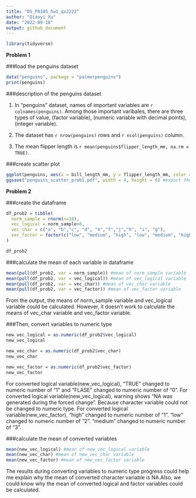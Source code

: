 ```yaml
---
title: "DS_P8105_hw1_qx2222"
author: "Qiaoyi Xu"
date: "2022-09-18"
output: github_document
---
```


```r
library(tidyverse)
```


**Problem 1**

###load the penguins dataset

```r
data("penguins", package = "palmerpenguins")
print(penguins) 
```

###description of the penguins dataset


1. In "penguins" dataset, names of important variables are `r colnames(penguins)`. Among those important varibales, there are three types of value, <fctr>(factor variable), <dbl>(numeric variable with decimal points), <int>(integer variable).

2. The dataset has `r nrow(penguins)` rows and `r ncol(penguins)` column.

3. The mean flipper length is `r mean(penguins$flipper_length_mm, na.rm = TRUE)`.


###create scatter plot

```r
ggplot(penguins, aes(x = bill_length_mm, y = flipper_length_mm, color = species)) + geom_point() #scatter plot
ggsave("penguins_scatter_prob1.pdf", width = 4, height = 6) #export the scatter plot
```

**Problem 2**

###create the dataframe

```r
df_prob2 = tibble(
  norm_sample = rnorm(n=10),
  vec_logical = norm_sample>0,
  vec_char = c("a", "b","c", "d", "e","f","j","h", "i", "g"),
  vec_factor = factor(c("low", "medium", "high", "low", "medium", "high","low", "medium", "high", "low"))
)

df_prob2

```

###calculate the mean of each variable in dataframe

```r
mean(pull(df_prob2, var = norm_sample)) #mean of norm_sample variable
mean(pull(df_prob2, var = vec_logical)) #mean of vec_logical variable
mean(pull(df_prob2, var = vec_char)) #mean of vec_char variable
mean(pull(df_prob2, var = vec_factor)) #mean of vec_factor variable
```
From the output, the means of norm_sample variable and vec_logical variable could be calculated. However, it doesn't work to calculate the means of vec_char variable and vec_factor variable. 


###Then, convert variables to numeric type

```r
new_vec_logical = as.numeric(df_prob2$vec_logical)
new_vec_logical

new_vec_char = as.numeric(df_prob2$vec_char)
new_vec_char 

new_vec_factor = as.numeric(df_prob2$vec_factor)
new_vec_factor
```
For converted logical variable(new_vec_logical), "TRUE" changed to numeric number of "1" and "FLASE" changed to numeric number of "0".
For converted logical variable(new_vec_logical), warning shows "NA was generated during the forced change". Because character variable could not be changed to numeric type.
For converted logical variable(new_vec_factor), "high" changed to numeric number of "1". "low" changed to numeric number of "2". "medium" changed to numeric number of "3".


###calculate the mean of converted variables

```r
mean(new_vec_logical) #mean of new_vec_logical variable
mean(new_vec_char) #mean of new_vec_char variable
mean(new_vec_factor) #mean of new_vec_factor variable
```

The results during converting variables to numeric type progress could help me explain why the mean of converted character variable is NA.Also, we could know why the mean of converted logical and factor variables could be calculated. 
